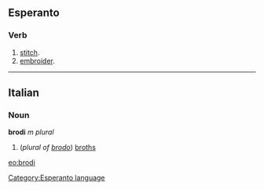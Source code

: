 ==Esperanto==
===Verb===
# [[stitch]].
# [[embroider]].
{{Universala Vortaro}}
----
==Italian==
===Noun===
'''brodi''' ''m plural''

# (''plural of [[brodo]]'') [[broths]]

[[eo:brodi]]
[[Category:Esperanto language]]